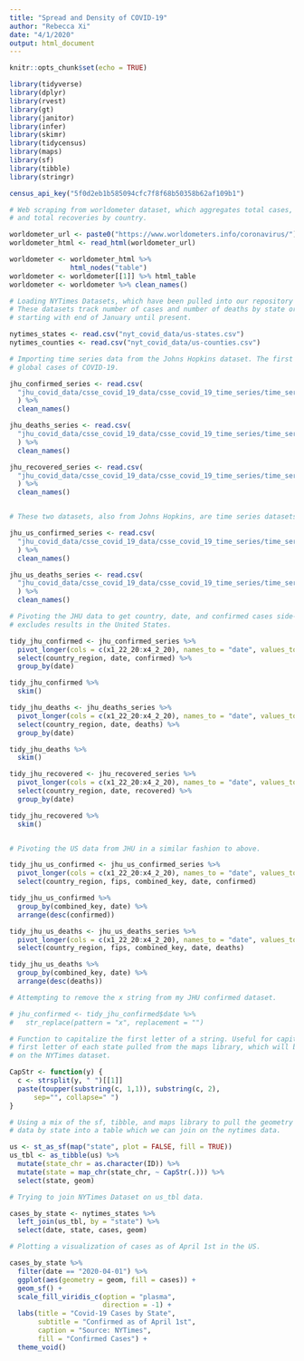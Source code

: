 ```yaml
---
title: "Spread and Density of COVID-19"
author: "Rebecca Xi"
date: "4/1/2020"
output: html_document
---
```


```r
knitr::opts_chunk$set(echo = TRUE)

library(tidyverse)
library(dplyr)
library(rvest)
library(gt)
library(janitor)
library(infer)
library(skimr)
library(tidycensus)
library(maps)
library(sf)
library(tibble)
library(stringr)

census_api_key("5f0d2eb1b585094cfc7f8f68b50358b62af109b1")

```

```r

# Web scraping from worldometer dataset, which aggregates total cases, total deaths,
# and total recoveries by country.

worldometer_url <- paste0("https://www.worldometers.info/coronavirus/")
worldometer_html <- read_html(worldometer_url)

worldometer <- worldometer_html %>% 
               html_nodes("table")
worldometer <- worldometer[[1]] %>% html_table
worldometer <- worldometer %>% clean_names()

```

```r

# Loading NYTimes Datasets, which have been pulled into our repository under nyt_covid_data.
# These datasets track number of cases and number of deaths by state or county by day, 
# starting with end of January until present.

nytimes_states <- read.csv("nyt_covid_data/us-states.csv")
nytimes_counties <- read.csv("nyt_covid_data/us-counties.csv")

```

```r
# Importing time series data from the Johns Hopkins dataset. The first three variables are timeseries datasets for
# global cases of COVID-19.

jhu_confirmed_series <- read.csv(
  "jhu_covid_data/csse_covid_19_data/csse_covid_19_time_series/time_series_covid19_confirmed_global.csv"
  ) %>% 
  clean_names()

jhu_deaths_series <- read.csv(
  "jhu_covid_data/csse_covid_19_data/csse_covid_19_time_series/time_series_covid19_deaths_global.csv"
  ) %>% 
  clean_names()

jhu_recovered_series <- read.csv(
  "jhu_covid_data/csse_covid_19_data/csse_covid_19_time_series/time_series_covid19_recovered_global.csv"
  ) %>% 
  clean_names()


# These two datasets, also from Johns Hopkins, are time series datasets for the US specifically.

jhu_us_confirmed_series <- read.csv(
  "jhu_covid_data/csse_covid_19_data/csse_covid_19_time_series/time_series_covid19_confirmed_US.csv"
  ) %>% 
  clean_names()

jhu_us_deaths_series <- read.csv(
  "jhu_covid_data/csse_covid_19_data/csse_covid_19_time_series/time_series_covid19_deaths_US.csv"
  ) %>% 
  clean_names()

```

```r

# Pivoting the JHU data to get country, date, and confirmed cases side-by-side. Note, this dataset
# excludes results in the United States.

tidy_jhu_confirmed <- jhu_confirmed_series %>%
  pivot_longer(cols = c(x1_22_20:x4_2_20), names_to = "date", values_to = "confirmed") %>%
  select(country_region, date, confirmed) %>%
  group_by(date)

tidy_jhu_confirmed %>%
  skim()

tidy_jhu_deaths <- jhu_deaths_series %>%
  pivot_longer(cols = c(x1_22_20:x4_2_20), names_to = "date", values_to = "deaths") %>%
  select(country_region, date, deaths) %>%
  group_by(date)

tidy_jhu_deaths %>%
  skim()

tidy_jhu_recovered <- jhu_recovered_series %>%
  pivot_longer(cols = c(x1_22_20:x4_2_20), names_to = "date", values_to = "recovered") %>%
  select(country_region, date, recovered) %>%
  group_by(date)

tidy_jhu_recovered %>%
  skim()


# Pivoting the US data from JHU in a similar fashion to above.

tidy_jhu_us_confirmed <- jhu_us_confirmed_series %>%
  pivot_longer(cols = c(x1_22_20:x4_2_20), names_to = "date", values_to = "confirmed") %>%
  select(country_region, fips, combined_key, date, confirmed)

tidy_jhu_us_confirmed %>%
  group_by(combined_key, date) %>%
  arrange(desc(confirmed))

tidy_jhu_us_deaths <- jhu_us_deaths_series %>%
  pivot_longer(cols = c(x1_22_20:x4_2_20), names_to = "date", values_to = "deaths") %>%
  select(country_region, fips, combined_key, date, deaths)

tidy_jhu_us_deaths %>%
  group_by(combined_key, date) %>%
  arrange(desc(deaths))

# Attempting to remove the x string from my JHU confirmed dataset.

# jhu_confirmed <- tidy_jhu_confirmed$date %>%
#   str_replace(pattern = "x", replacement = "")

```


```r

# Function to capitalize the first letter of a string. Useful for capitalizing the
# first letter of each state pulled from the maps library, which will be joined
# on the NYTimes dataset.

CapStr <- function(y) {
  c <- strsplit(y, " ")[[1]]
  paste(toupper(substring(c, 1,1)), substring(c, 2),
      sep="", collapse=" ")
}

# Using a mix of the sf, tibble, and maps library to pull the geometry
# data by state into a table which we can join on the nytimes data.

us <- st_as_sf(map("state", plot = FALSE, fill = TRUE))
us_tbl <- as_tibble(us) %>%
  mutate(state_chr = as.character(ID)) %>%
  mutate(state = map_chr(state_chr, ~ CapStr(.))) %>%
  select(state, geom)

# Trying to join NYTimes Dataset on us_tbl data.

cases_by_state <- nytimes_states %>%
  left_join(us_tbl, by = "state") %>%
  select(date, state, cases, geom)

# Plotting a visualization of cases as of April 1st in the US.

cases_by_state %>%
  filter(date == "2020-04-01") %>%
  ggplot(aes(geometry = geom, fill = cases)) +
  geom_sf() +
  scale_fill_viridis_c(option = "plasma",
                       direction = -1) +
  labs(title = "Covid-19 Cases by State",
       subtitle = "Confirmed as of April 1st",
       caption = "Source: NYTimes",
       fill = "Confirmed Cases") +
  theme_void()

```

